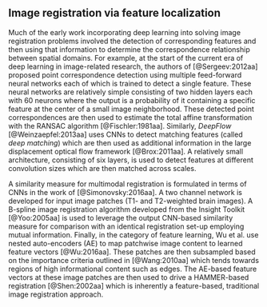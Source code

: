 
## Image registration via feature localization

Much of the early work incorporating deep learning into solving image
registration problems involved the detection of corresponding features
and then using that information to determine the correspondence relationship
between spatial domains.  For example, at the start of the
current era of deep learning in image-related research, the authors of [@Sergeev:2012aa]
proposed point correspondence detection using multiple feed-forward neural
networks each of which is trained to detect a single feature.  These
neural networks are relatively simple consisting of two hidden layers each
with 60 neurons where the output is a probability of it containing a specific
feature at the center of a small image neighborhood.  These detected point correspondences
are then used to estimate the total affine transformation with the RANSAC
algorithm [@Fischler:1981aa].
Similarly, _DeepFlow_ [@Weinzaepfel:2013aa] uses CNNs to detect
matching features (called _deep matching_) which are then used as
additional information in the large displacement optical flow framework
[@Brox:2011aa].  A relatively small architecture, consisting
of six layers, is used to detect features at different convolution sizes which
are then matched across scales.

A similarity measure for multimodal registration is formulated in terms
of CNNs in the work of [@Simonovsky:2016aa].  A two channel network is
developed for input image patches (T1- and T2-weighted brain images).
A B-spline image registration algorithm developed from the Insight Toolkit [@Yoo:2005aa]
is used to leverage the output CNN-based similarity measure for comparison
with an identical registration set-up employing mutual information.
Finally, in the category of feature learning, Wu et al. use nested auto-encoders (AE)
to map patchwise image content to learned feature vectors [@Wu:2016aa].  These
patches are then subsampled based on the importance criteria outlined in
[@Wang:2010aa] which tends towards regions of high informational content
such as edges. The AE-based feature vectors at these image patches are then
used to drive a HAMMER-based registration [@Shen:2002aa] which is inherently
a feature-based, traditional image registration approach.
